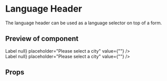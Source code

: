 

<Meta title="LanguageHeader" component={LanguageHeader} />

# Language Header

The language header can be used as a language selector on top of a form.

## Preview of component

<Preview>
	<Story name='Base'>
		<LanguageHeader
			className="u-margin"
			languages={LANGUAGE_HEADER_MOCK_LANGUAGES}
			tooltipText={LANGUAGE_HEADER_MOCK_TOOLTIP}
			onChangeLanguage={console.log}>
				<div className="u-margin-top">
					<InputLabel htmlFor={"inputfield"}>Label</InputLabel>
					<TextField
						id="inputField"
						onChange={() => null}
						placeholder="Please select a city"
						value={""}
					/>
				</div>
				<MultilanguageWrapper className="u-margin-top">
					<div>
						<InputLabel htmlFor={"inputfield"}>Label</InputLabel>
						<TextField
							id="inputField"
							onChange={() => null}
							placeholder="Please select a city"
							value={""}
						/>
					</div>
				</MultilanguageWrapper>
		</LanguageHeader>
	</Story>
</Preview>

## Props

<Props of={LanguageHeader} />
